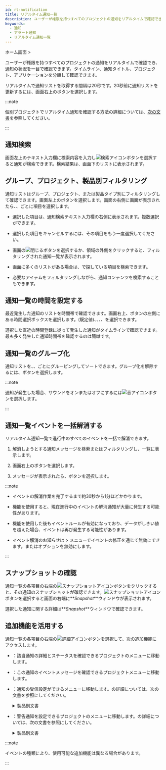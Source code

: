 ```yaml
---
id: rt-notification
title: リアルタイム通知一覧
description: ユーザーが権限を持つすべてのプロジェクトの通知をリアルタイムで確認でき、通知状況を一目で確認できます。
keywords:
  - 通知
  - アラート通知
  - リアルタイム通知一覧
---
```


ホーム画面 &gt; <Cmdname sid="side_integratedRealtimeAlert" className="uitext" />

<ImgLang img='rt-notification.png' desc='リアルタイム通知一覧' />

ユーザーが権限を持つすべてのプロジェクトの通知をリアルタイムで確認でき、通知の状況を一目で確認できます。タイムライン、通知タイトル、プロジェクト、アプリケーションを分類して確認できます。

リアルタイムで通知リストを取得する間隔は20秒です。20秒前に通知リストを更新するには、画面右上の<Cmdname sid="refresh" className="uitext" />ボタンを選択します。

:::note

個別プロジェクトでリアルタイム通知を確認する方法の詳細については、[次の文書](../java/real-time-notification)を参照してください。

:::

## 通知検索

画面左上のテキスト入力欄に検索内容を入力し![検索アイコン](/img/ico-search.svg)ボタンを選択すると通知が検索できます。検索結果は、画面下のリストに表示されます。

## グループ、プロジェクト、製品別フィルタリング

通知リストはグループ、プロジェクト、または製品タイプ別にフィルタリングして確認できます。画面左上の<Cmdname sid="project" className="uitext" />ボタンを選択します。画面の右側に<Cmdname sid="project" className="uitext" />画面が表示されたら<Cmdname sid="group" className="uitext" />、<Cmdname sid="project" className="uitext" />、<Cmdname sid="productType" className="uitext" />ごとに項目を選択します。

<ImgLang img='rt-notification-filter.png' desc='通知フィルタリング' />

- 選択した項目は、通知検索テキスト入力欄の右側に表示されます。複数選択ができます。

- 選択した項目をキャンセルするには、その項目をもう一度選択してください。

- <Cmdname sid="project" className="uitext" />画面の![閉じる](/img/ico-close.svg)ボタンを選択するか、<Cmdname sid="project" className="uitext" />領域の外側をクリックすると、フィルタリングされた通知一覧が表示されます。

- <Cmdname sid="project" className="uitext" />画面に多くのリストがある場合は、<Cmdname sid="search" className="uitext" />で探している項目を検索できます。

- 必要なアイテムをフィルタリングしながら、通知コンテンツを検索することもできます。

## 通知一覧の時間を設定する

最近発生した通知のリストを時間帯で確認できます。画面右上、<Cmdname sid="refresh" className="uitext" />ボタンの左側にある時間選択ボックスを選択します。<Cmdname sid="select_1_hour" className="uitext" />(既定値)、<Cmdname sid="select_3_hour" className="uitext" />、<Cmdname sid="select_6_hour" className="uitext" />、<Cmdname sid="select_12_hour" className="uitext" />、<Cmdname sid="select_1_day" className="uitext" />を選択できます。

選択した直近の時間登録に従って発生した通知がタイムラインで確認できます。最も多く発生した通知時間帯を確認するのは簡単です。

## 通知一覧のグループ化

<ImgLang img='rt-notification-grouping.png' desc='通知のグループ化' />

通知リストを<Cmdname sid="title" className="uitext" />、<Cmdname sid="project" className="uitext" />、<Cmdname sid="application" className="uitext" />ごとにグルーピングしてソートできます。グループ化を解除するには、<Cmdname sid="timeline" className="uitext" />ボタンを選択します。

:::note

通知が発生した場合、サウンドをオンまたはオフにするには![音アイコン](/img/ico-noti-sound.svg)ボタンを選択します。

:::

## 通知一覧イベントを一括解消する

リアルタイム通知一覧で進行中のすべてのイベントを一括で解消できます。

1. 解消しようとする通知メッセージを検索またはフィルタリングし、一覧に表示します。 

2. 画面右上の<Cmdname sid="add_ack_to_project" className="uitext" />ボタンを選択します。

3. メッセージが表示されたら、<Cmdname sid="DSC08323" className="uitext" />ボタンを選択します。

:::note

- イベントの解消作業を完了するまで約30秒から1分ほどかかります。

- <Cmdname sid="add_ack_to_project" className="uitext" />機能を使用すると、現在進行中のイベントの解消通知が大量に発生する可能性があります。

- <Cmdname sid="add_ack_to_project" className="uitext" />機能を使用した後もイベントルールが有効になっており、データがしきい値を超えた場合、イベントは再び発生する可能性があります。

- イベント解消のお知らせは<Cmdname sid="side_event" className="uitext" /> &gt; <Cmdname sid="side_eventSetting" className="uitext" />メニューでイベントの修正を通じて無効にできます。<Cmdname sid="CNT08320" className="uitext" />または<Cmdname sid="CNT08326" className="uitext" />オプションを無効にします。

:::

## スナップショットの確認

<ImgLang img='rt-notification-snapshot.png' desc='スナップショット' />

通知一覧の各項目の右端の![スナップショットアイコン](/img/ico-detail.svg)ボタンをクリックすると、その通知のスナップショットが確認できます。![スナップショットアイコン](/img/ico-detail.svg)ボタンを選択すると画面の右端に**_Snapshot_**ウィンドウが表示されます。

選択した通知に関する詳細は**_Snapshot_**ウィンドウで確認できます。

## 追加機能を活用する

通知一覧の各項目の右端の![詳細アイコン](/img/ico-more.svg)ボタンを選択して、次の追加機能にアクセスします。

- <Cmdname sid="detail" className="uitext" />：該当通知の詳細とステータスを確認できるプロジェクトのメニューに移動します。

- <Cmdname sid="event_history" className="uitext" />：この通知のイベントメッセージを確認できるプロジェクト<Cmdname sid="side_eventHistory" className="uitext" />メニューに移動します。

- <Cmdname sid="receive_settings" className="uitext" />：通知の受信設定ができる<Cmdname sid="side_eventNoti" className="uitext" />メニューに移動します。<Cmdname sid="side_eventNoti" className="uitext" />の詳細については、次の文書を参照にしてください。

  <details>
  <summary>製品別文書</summary>

  - アプリケーションモニタリング > [通知設定](../java/set-receive-event)
  - サーバーモニタリング > [通知設定](../server/set-receive-event)
  - データベースモニタリング > [通知設定](../mysql/set-receive-event)
  - Kubernetesモニタリング > [通知設定](../kubernetes/set-receive-event)
  - Amazon ECS > [通知設定](../amazon-ecs/set-receive-event)
  - Amazon CloudWatch > [通知設定](../amazon-cloudwatch/set-receive-event)
  - Azure Monitor > [通知設定](../azure/set-receive-event)
  - Naver Cloud Monitoring > [通知設定](../ncloud/set-receive-event)
  - Oracle Cloud Monitor > [通知設定](../oracle-cloud/set-receive-event)

  </details>

- <Cmdname sid="sms_alert_rules" className="uitext" />：警告通知を設定できるプロジェクトの<Cmdname sid="side_eventSetting" className="uitext" />メニューに移動します。<Cmdname sid="side_eventSetting" className="uitext" />の詳細については、次の文書を参照にしてください。

  <details>
  <summary>製品別文書</summary>

  - [アプリケーションアラート通知](../java/apm-set-notice)
  - [サーバーアラート通知](../server/set-notice)
  - [データベースアラート通知](../mysql/set-notice)
  - [コンテナアラート通知](../kubernetes/set-notice)
  - [ログ通知の設定](../log/set-notice)
  - Amazon ECS > [メトリクスアラート](../amazon-ecs/metric-warning-notice)
  - Amazon CloudWatch > [メトリクスアラート](../amazon-cloudwatch/metric-warning-notice)
  - Azure Monitor > [メトリクスアラート](../azure/metric-warning-notice)
  - Naver Cloud Monitoring > [メトリクスアラート](../ncloud/metric-warning-notice)
  - Oracle Cloud Monitor > [メトリクスアラート](../oracle-cloud/metric-warning-notice)

  </details>

:::note

イベントの種類により、使用可能な追加機能は異なる場合があります。

:::
